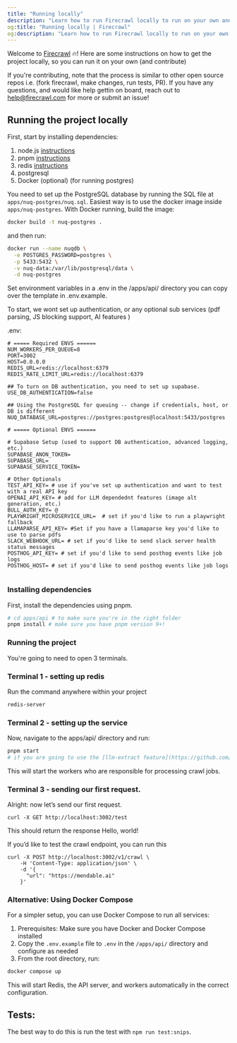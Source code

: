 ```yaml
---
title: "Running locally"
description: "Learn how to run Firecrawl locally to run on your own and/or contribute to the project."
og:title: "Running locally | Firecrawl"
og:description: "Learn how to run Firecrawl locally to run on your own and/or contribute to the project."
---
```


Welcome to [Firecrawl](https://firecrawl.dev) 🔥! Here are some instructions on how to get the project locally, so you can run it on your own (and contribute)

If you're contributing, note that the process is similar to other open source repos i.e. (fork firecrawl, make changes, run tests, PR). If you have any questions, and would like help gettin on board, reach out to help@firecrawl.com for more or submit an issue!

## Running the project locally

First, start by installing dependencies:

1. node.js [instructions](https://nodejs.org/en/learn/getting-started/how-to-install-nodejs)
2. pnpm [instructions](https://pnpm.io/installation)
3. redis [instructions](https://redis.io/docs/latest/operate/oss_and_stack/install/install-redis/)
4. postgresql
5. Docker (optional) (for running postgres)

You need to set up the PostgreSQL database by running the SQL file at `apps/nuq-postgres/nuq.sql`. Easiest way is to use the docker image inside `apps/nuq-postgres`. With Docker running, build the image:

```bash
docker build -t nuq-postgres .
```

and then run:

```bash
docker run --name nuqdb \
  -e POSTGRES_PASSWORD=postgres \
  -p 5433:5432 \
  -v nuq-data:/var/lib/postgresql/data \
  -d nuq-postgres
```

Set environment variables in a .env in the /apps/api/ directory you can copy over the template in .env.example.

To start, we wont set up authentication, or any optional sub services (pdf parsing, JS blocking support, AI features )

.env:

```
# ===== Required ENVS ======
NUM_WORKERS_PER_QUEUE=8
PORT=3002
HOST=0.0.0.0
REDIS_URL=redis://localhost:6379
REDIS_RATE_LIMIT_URL=redis://localhost:6379

## To turn on DB authentication, you need to set up supabase.
USE_DB_AUTHENTICATION=false

## Using the PostgreSQL for queuing -- change if credentials, host, or DB is different
NUQ_DATABASE_URL=postgres://postgres:postgres@localhost:5433/postgres

# ===== Optional ENVS ======

# Supabase Setup (used to support DB authentication, advanced logging, etc.)
SUPABASE_ANON_TOKEN=
SUPABASE_URL=
SUPABASE_SERVICE_TOKEN=

# Other Optionals
TEST_API_KEY= # use if you've set up authentication and want to test with a real API key
OPENAI_API_KEY= # add for LLM dependednt features (image alt generation, etc.)
BULL_AUTH_KEY= @
PLAYWRIGHT_MICROSERVICE_URL=  # set if you'd like to run a playwright fallback
LLAMAPARSE_API_KEY= #Set if you have a llamaparse key you'd like to use to parse pdfs
SLACK_WEBHOOK_URL= # set if you'd like to send slack server health status messages
POSTHOG_API_KEY= # set if you'd like to send posthog events like job logs
POSTHOG_HOST= # set if you'd like to send posthog events like job logs


```

### Installing dependencies

First, install the dependencies using pnpm.

```bash
# cd apps/api # to make sure you're in the right folder
pnpm install # make sure you have pnpm version 9+!
```

### Running the project

You're going to need to open 3 terminals.

### Terminal 1 - setting up redis

Run the command anywhere within your project

```bash
redis-server
```

### Terminal 2 - setting up the service

Now, navigate to the apps/api/ directory and run:

```bash
pnpm start
# if you are going to use the [llm-extract feature](https://github.com/firecrawl/firecrawl/pull/586/), you should also export OPENAI_API_KEY=sk-______
```

This will start the workers who are responsible for processing crawl jobs.

### Terminal 3 - sending our first request.

Alright: now let’s send our first request.

```curl
curl -X GET http://localhost:3002/test
```

This should return the response Hello, world!

If you’d like to test the crawl endpoint, you can run this

```curl
curl -X POST http://localhost:3002/v1/crawl \
    -H 'Content-Type: application/json' \
    -d '{
      "url": "https://mendable.ai"
    }'
```

### Alternative: Using Docker Compose

For a simpler setup, you can use Docker Compose to run all services:

1. Prerequisites: Make sure you have Docker and Docker Compose installed
2. Copy the `.env.example` file to `.env` in the `/apps/api/` directory and configure as needed
3. From the root directory, run:

```bash
docker compose up
```

This will start Redis, the API server, and workers automatically in the correct configuration.

## Tests:

The best way to do this is run the test with `npm run test:snips`.
